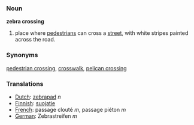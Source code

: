 ===Noun===

'''zebra crossing'''

#place where [[pedestrian]]s can cross a [[street]], with white stripes painted across the road. 

===Synonyms===
[[pedestrian crossing]], [[crosswalk]], [[pelican crossing]]

===Translations===
*[[Dutch]]: [[zebrapad]] ''n''
*[[Finnish]]: [[suojatie]]
*[[French]]: passage clouté ''m'', passage piéton ''m''
*[[German]]: Zebrastreifen ''m''